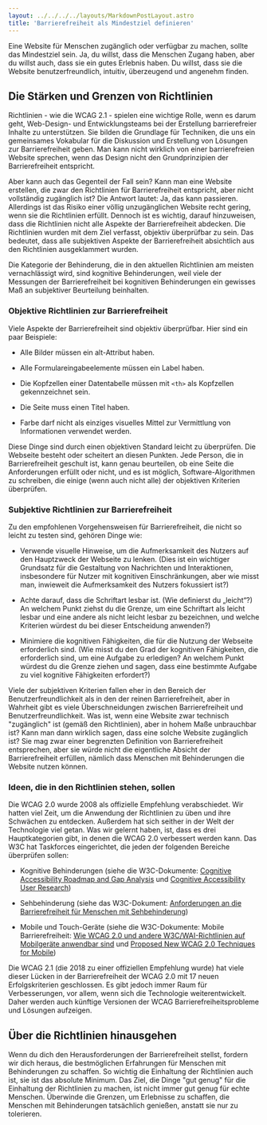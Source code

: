 ```yaml
---
layout: ../../../../layouts/MarkdownPostLayout.astro
title: 'Barrierefreiheit als Mindestziel definieren'
---
```


Eine Website für Menschen zugänglich oder verfügbar zu machen, sollte das
Mindestziel sein. Ja, du willst, dass die Menschen Zugang haben, aber du
willst auch, dass sie ein gutes Erlebnis haben. Du willst, dass sie die
Website benutzerfreundlich, intuitiv, überzeugend und angenehm finden.

## Die Stärken und Grenzen von Richtlinien

Richtlinien - wie die WCAG 2.1 - spielen eine wichtige Rolle, wenn es darum geht,
Web-Design- und Entwicklungsteams bei der Erstellung barrierefreier Inhalte zu
unterstützen. Sie bilden die Grundlage für Techniken, die uns ein gemeinsames
Vokabular für die Diskussion und Erstellung von Lösungen zur Barrierefreiheit
geben. Man kann nicht wirklich von einer barrierefreien Website sprechen, wenn
das Design nicht den Grundprinzipien der Barrierefreiheit entspricht.

Aber kann auch das Gegenteil der Fall sein? Kann man eine Website erstellen, die
zwar den Richtlinien für Barrierefreiheit entspricht, aber nicht vollständig
zugänglich ist? Die Antwort lautet: Ja, das kann passieren. Allerdings ist das
Risiko einer völlig unzugänglichen Website recht gering, wenn sie die Richtlinien
erfüllt. Dennoch ist es wichtig, darauf hinzuweisen, dass die Richtlinien nicht
alle Aspekte der Barrierefreiheit abdecken. Die Richtlinien wurden mit dem Ziel
verfasst, objektiv überprüfbar zu sein. Das bedeutet, dass alle subjektiven
Aspekte der Barrierefreiheit absichtlich aus den Richtlinien ausgeklammert wurden.

Die Kategorie der Behinderung, die in den aktuellen Richtlinien am meisten
vernachlässigt wird, sind kognitive Behinderungen, weil viele der Messungen der
Barrierefreiheit bei kognitiven Behinderungen ein gewisses Maß an subjektiver
Beurteilung beinhalten.

### Objektive Richtlinien zur Barrierefreiheit

Viele Aspekte der Barrierefreiheit sind objektiv überprüfbar. Hier sind ein
paar Beispiele:

- Alle Bilder müssen ein alt-Attribut haben.

- Alle Formulareingabeelemente müssen ein Label haben.

- Die Kopfzellen einer Datentabelle müssen mit `<th>` als Kopfzellen gekennzeichnet
  sein.

- Die Seite muss einen Titel haben.

- Farbe darf nicht als einziges visuelles Mittel zur Vermittlung von Informationen
  verwendet werden.

Diese Dinge sind durch einen objektiven Standard leicht zu überprüfen. Die
Webseite besteht oder scheitert an diesen Punkten. Jede Person, die in
Barrierefreiheit geschult ist, kann genau beurteilen, ob eine Seite die
Anforderungen erfüllt oder nicht, und es ist möglich, Software-Algorithmen
zu schreiben, die einige (wenn auch nicht alle) der objektiven Kriterien überprüfen.

### Subjektive Richtlinien zur Barrierefreiheit

Zu den empfohlenen Vorgehensweisen für Barrierefreiheit, die nicht so leicht zu testen sind,
gehören Dinge wie:

- Verwende visuelle Hinweise, um die Aufmerksamkeit des Nutzers auf den Hauptzweck
  der Webseite zu lenken. (Dies ist ein wichtiger Grundsatz für die Gestaltung von
  Nachrichten und Interaktionen, insbesondere für Nutzer mit kognitiven Einschränkungen,
  aber wie misst man, inwieweit die Aufmerksamkeit des Nutzers fokussiert ist?)

- Achte darauf, dass die Schriftart lesbar ist. (Wie definierst du „leicht“?)
  An welchem Punkt ziehst du die Grenze, um eine Schriftart als leicht lesbar und
  eine andere als nicht leicht lesbar zu bezeichnen, und welche Kriterien würdest
  du bei dieser Entscheidung anwenden?)

- Minimiere die kognitiven Fähigkeiten, die für die Nutzung der Webseite erforderlich
  sind. (Wie misst du den Grad der kognitiven Fähigkeiten, die erforderlich sind,
  um eine Aufgabe zu erledigen? An welchem Punkt würdest du die Grenze ziehen und
  sagen, dass eine bestimmte Aufgabe zu viel kognitive Fähigkeiten erfordert?)

Viele der subjektiven Kriterien fallen eher in den Bereich der Benutzerfreundlichkeit
als in den der reinen Barrierefreiheit, aber in Wahrheit gibt es viele Überschneidungen
zwischen Barrierefreiheit und Benutzerfreundlichkeit. Was ist, wenn eine Website
zwar technisch "zugänglich" ist (gemäß den Richtlinien), aber in hohem Maße
unbrauchbar ist? Kann man dann wirklich sagen, dass eine solche Website zugänglich
ist? Sie mag zwar einer begrenzten Definition von Barrierefreiheit entsprechen,
aber sie würde nicht die eigentliche Absicht der Barrierefreiheit erfüllen, nämlich
dass Menschen mit Behinderungen die Website nutzen können.

### Ideen, die in den Richtlinien stehen, sollen

Die WCAG 2.0 wurde 2008 als offizielle Empfehlung verabschiedet. Wir hatten viel
Zeit, um die Anwendung der Richtlinien zu üben und ihre Schwächen zu entdecken.
Außerdem hat sich seither in der Welt der Technologie viel getan. Was wir gelernt
haben, ist, dass es drei Hauptkategorien gibt, in denen die WCAG 2.0 verbessert
werden kann. Das W3C hat Taskforces eingerichtet, die jeden der folgenden
Bereiche überprüfen sollen:

- Kognitive Behinderungen (siehe die W3C-Dokumente: <a href="https://w3c.github.io/coga/gap-analysis/"
  target="_blank">Cognitive Accessibility Roadmap and Gap Analysis</a>
  und <a href="https://w3c.github.io/coga/user-research/" target="_blank">
  Cognitive Accessibility User Research</a>)

- Sehbehinderung (siehe das W3C-Dokument: <a href="https://www.w3.org/TR/2016/WD-low-vision-needs-20160317/"
  target="_blank">Anforderungen an die Barrierefreiheit für Menschen mit Sehbehinderung</a>)

- Mobile und Touch-Geräte (siehe die W3C-Dokumente: Mobile Barrierefreiheit: <a
  href="http://w3c.github.io/Mobile-A11y-TF-Note/" target="_blank">Wie
  WCAG 2.0 und andere W3C/WAI-Richtlinien auf Mobilgeräte anwendbar sind</a>
  und <a href="https://www.w3.org/WAI/GL/mobile-a11y-tf/wiki/New_WCAG_2.0_Techniques"
  target="_blank">Proposed New WCAG 2.0 Techniques for Mobile</a>)

Die WCAG 2.1 (die 2018 zu einer offiziellen Empfehlung wurde) hat viele dieser Lücken
in der Barrierefreiheit der WCAG 2.0 mit 17 neuen Erfolgskriterien geschlossen. Es
gibt jedoch immer Raum für Verbesserungen, vor allem, wenn sich die Technologie
weiterentwickelt. Daher werden auch künftige Versionen der WCAG Barrierefreiheitsprobleme
und Lösungen aufzeigen.

## Über die Richtlinien hinausgehen

Wenn du dich den Herausforderungen der Barrierefreiheit stellst, fordern wir dich
heraus, die bestmöglichen Erfahrungen für Menschen mit Behinderungen zu schaffen.
So wichtig die Einhaltung der Richtlinien auch ist, sie ist das absolute Minimum.
Das Ziel, die Dinge "gut genug" für die Einhaltung der Richtlinien zu machen, ist
nicht immer gut genug für echte Menschen. Überwinde die Grenzen, um Erlebnisse zu
schaffen, die Menschen mit Behinderungen tatsächlich genießen, anstatt sie nur zu
tolerieren.
